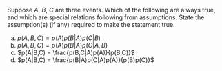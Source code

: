 Suppose $A$, $B$, $C$ are three events. Which of the following are always true, and which are special relations following from assumptions. State the assumption(s) (if any) required to make the statement true.

(a) $p(A,B,C) = p(A)p(B|A)p(C|B)$
(b) $p(A,B,C) = p(A)p(B|A)p(C|A,B)$
(c) $p(A|B,C) = \frac{p(B,C|A)p(A)}{p(B,C)}$
(d) $p(A|B,C) = \frac{p(B|A)p(C|A)p(A)}{p(B)p(C)}$